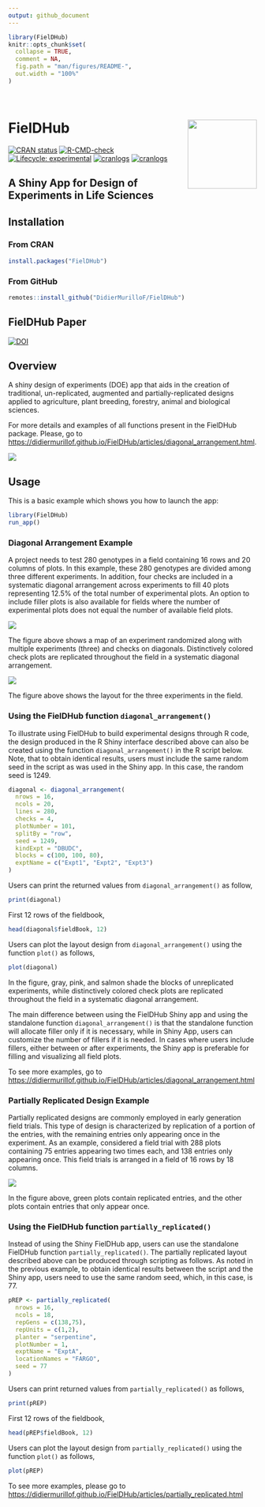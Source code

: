 ```yaml
---
output: github_document
---
```


<!-- README.md is generated from README.Rmd. Please edit that file -->

```r
library(FielDHub)
knitr::opts_chunk$set(
  collapse = TRUE,
  comment = NA,
  fig.path = "man/figures/README-",
  out.width = "100%"
)
```

<br>

# FielDHub <img src='man/figures/icon.gif' width = "140px" align="right"/>

<!-- badges: start -->
[![CRAN status](https://www.r-pkg.org/badges/version/FielDHub)](https://cran.r-project.org/web//packages/FielDHub/)
[![R-CMD-check](https://github.com/DidierMurilloF/FielDHub/actions/workflows/R-CMD-check.yaml/badge.svg)](https://github.com/DidierMurilloF/FielDHub/actions/workflows/R-CMD-check.yaml)
[![Lifecycle: experimental](https://img.shields.io/badge/lifecycle-stable-brightgreen.svg)](https://lifecycle.r-lib.org/articles/stages.html)
[![cranlogs](https://cranlogs.r-pkg.org/badges/FielDHub)](https://cranlogs.r-pkg.org/badges/FielDHub)
[![cranlogs](https://cranlogs.r-pkg.org/badges/grand-total/FielDHub)](https://cranlogs.r-pkg.org/badges/grand-total/FielDHub)
<!-- badges: end -->


## A Shiny App for Design of Experiments in Life Sciences

## Installation

### From CRAN

``` r
install.packages("FielDHub")
```

### From GitHub

``` r
remotes::install_github("DidierMurilloF/FielDHub")
```

## FielDHub Paper

[![DOI](https://joss.theoj.org/papers/10.21105/joss.03122/status.svg)](https://doi.org/10.21105/joss.03122)

## Overview

A shiny design of experiments (DOE) app that aids in the creation of traditional, un-replicated, augmented and partially-replicated designs applied to agriculture, plant breeding, forestry, animal and biological sciences. 

For more details and examples of all functions present in the FielDHub package. Please, go to <https://didiermurillof.github.io/FielDHub/articles/diagonal_arrangement.html>.

<img src='man/figures/FielDHub_Infographic.jpg' align="center"/>

## Usage

This is a basic example which shows you how to launch the app:

``` r
library(FielDHub)
run_app()
```
### Diagonal Arrangement Example

A project needs to test 280 genotypes in a field containing 16 rows and 20 columns of plots. In this example, these 280 genotypes are divided among three different experiments. In addition, four checks are included in a systematic diagonal arrangement across experiments to fill 40 plots representing 12.5% of the total number of experimental plots. An option to include filler plots is also available for fields where the number of experimental plots does not equal the number of available field plots.

<img src='man/figures/DExample.PNG' align="center"/>

The figure above shows a map of an experiment randomized along with multiple experiments (three) and checks on diagonals. Distinctively colored check plots are replicated throughout the field in a systematic diagonal arrangement.

<img src='man/figures/multiple_expts.png' align="center"/>

The figure above shows the layout for the three experiments in the field. 

### Using the FielDHub function `diagonal_arrangement()`

To illustrate using FielDHub to build experimental designs through R code, the design produced in the R Shiny interface described above can also be created using the function `diagonal_arrangement()` in the R script below. Note, that to obtain identical results, users must include the same random seed in the script as was used in the Shiny app. In this case, the random seed is 1249. 

```r
diagonal <- diagonal_arrangement(
  nrows = 16, 
  ncols = 20, 
  lines = 280, 
  checks = 4, 
  plotNumber = 101, 
  splitBy = "row", 
  seed = 1249, 
  kindExpt = "DBUDC", 
  blocks = c(100, 100, 80), 
  exptName = c("Expt1", "Expt2", "Expt3")
)
```

Users can print the returned values from `diagonal_arrangement()` as follow,

```r
print(diagonal)
```

First 12 rows of the fieldbook,

```r
head(diagonal$fieldBook, 12)
```

Users can plot the layout design from `diagonal_arrangement()` using the function `plot()` as follows,

```r
plot(diagonal)
```

In the figure, gray, pink, and salmon shade the blocks of unreplicated experiments, while distinctively colored check plots are replicated throughout the field in a systematic diagonal arrangement.


The main difference between using the FielDHub Shiny app and using the standalone function `diagonal_arrangement()` is that the standalone function will allocate filler only if it is necessary, while in Shiny App, users can customize the number of fillers if it is needed. In cases where users include fillers, either between or after experiments, the Shiny app is preferable for filling and visualizing all field plots.


To see more examples, go to <https://didiermurillof.github.io/FielDHub/articles/diagonal_arrangement.html>

### Partially Replicated Design Example

Partially replicated designs are commonly employed in early generation field trials. This type of design is characterized by replication of a portion of the entries, with the remaining entries only appearing once in the experiment. As an example, considered a field trial with 288 plots containing 75 entries appearing two times each, and 138 entries only appearing once. This field trials is arranged in a field of 16 rows by 18 columns.

<img src='man/figures/pREPExample.PNG' align="center"/>


In the figure above, green plots contain replicated entries, and the other plots contain entries that only appear once.

### Using the FielDHub function `partially_replicated()`

Instead of using the Shiny FielDHub app, users can use the standalone FielDHub function `partially_replicated()`. The partially replicated layout described above can be produced through scripting as follows. As noted in the previous example, to obtain identical results between the script and the Shiny app, users need to use the same random seed, which, in this case, is 77.

```r
pREP <- partially_replicated(
  nrows = 16, 
  ncols = 18,  
  repGens = c(138,75),
  repUnits = c(1,2),
  planter = "serpentine", 
  plotNumber = 1,
  exptName = "ExptA",
  locationNames = "FARGO",
  seed = 77
)
```


Users can print returned values from `partially_replicated()` as follows,

```r
print(pREP)
```

First 12 rows of the fieldbook,

```r
head(pREP$fieldBook, 12)
```

Users can plot the layout design from `partially_replicated()` using the function `plot()` as follows,

```r
plot(pREP)
```

To see more examples, please go to <https://didiermurillof.github.io/FielDHub/articles/partially_replicated.html>

<br>
<br>


